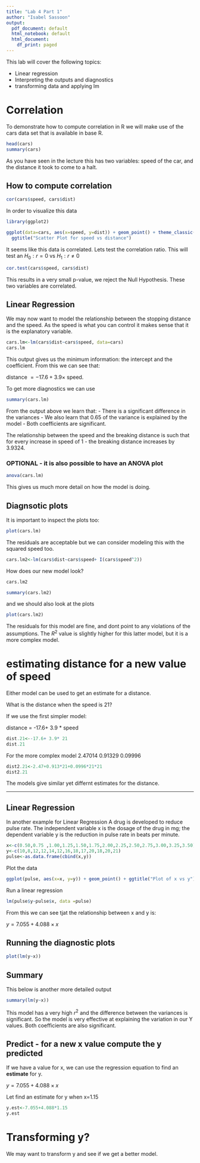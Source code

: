 ```yaml
---
title: "Lab 4 Part 1"
author: "Isabel Sassoon"
output:
  pdf_document: default
  html_notebook: default
  html_document:
    df_print: paged
---
```


This lab will cover the following topics:

 - Linear regression
 - Interpreting the outputs and diagnostics
 - transforming data and applying lm

# Correlation

To demonstrate how to compute correlation in R we will make use of the cars data set that is available in base R.

```r
head(cars)
summary(cars)
```
As you have seen in the lecture this has two variables: speed of the car, and the distance it took to come to a halt.

## How to compute correlation

```r
cor(cars$speed, cars$dist)
```

In order to visualize this data

```r
library(ggplot2)

ggplot(data=cars, aes(x=speed, y=dist)) + geom_point() + theme_classic() +
  ggtitle("Scatter Plot for speed vs distance")
```

It seems like this data is correlated. Lets test the correlation ratio.
This will test an $H_0: r=0$ vs $H_1:r \ne 0$

```r
cor.test(cars$speed, cars$dist)
```

This results in a very small p-value, we reject the Null Hypothesis. These two variables are correlated.

## Linear Regression

We may now want to model the relationship between the stopping distance and the speed. As the speed is what you can control it makes sense that it is the explanatory variable.

```r
cars.lm<-lm(cars$dist~cars$speed, data=cars)
cars.lm
```

This output gives us the minimum information: the intercept and the coefficient. From this we can see that:

distance $= -17.6+ 3.9\times$ speed.

To get more diagnostics we can use

```r
summary(cars.lm)
```

From the output above we learn that:
 - There is a significant difference in the variances
 - We also learn that 0.65 of the variance is explained by the model
 - Both coefficients are significant.
 
The relationship between the speed and the breaking distance is such that for every increase in speed of 1 - the breaking distance increases by 3.9324. 
 


### OPTIONAL - it is also possible to have an ANOVA plot
```r
anova(cars.lm)
```

This gives us much more detail on how the model is doing.

## Diagnsotic plots

It is important to inspect the plots too:

```r
plot(cars.lm)
```
The residuals are acceptable but we can consider modeling this with the squared speed too.

```r
cars.lm2<-lm(cars$dist~cars$speed+ I(cars$speed^2))
```

How does our new model look?

```r
cars.lm2
```


```r
summary(cars.lm2)
```

and we should also look at the plots

```r
plot(cars.lm2)
```

The residuals for this model are fine, and dont point to any violations of the assumptions.
The $R^2$ value is slightly higher for this latter model, but it is a more complex model.


# estimating distance for a new value of speed

Either model can be used to get an estimate for a distance.

What is the distance when the speed is 21?

If we use the first simpler model:

distance = -17.6+ 3.9 * speed

```r
dist.21<--17.6+ 3.9* 21
dist.21
```

For the more complex model
2.47014          0.91329          0.09996 

```r
dist2.21<-2.47+0.913*21+0.0996*21*21
dist2.21
```

The models give similar yet differnt estimates for the distance.


***

## Linear Regression
In another example for Linear Regression
A drug is developed to reduce pulse rate. The independent variable x is the dosage of the drug in mg; the dependent variable y is the reduction in pulse rate in beats per minute.

```r
x<-c(0.50,0.75 ,1.00,1.25,1.50,1.75,2.00,2.25,2.50,2.75,3.00,3.25,3.50)
y<-c(10,8,12,12,14,12,16,18,17,20,18,20,21)
pulse<-as.data.frame(cbind(x,y))

```

Plot the data

```r
ggplot(pulse, aes(x=x, y=y)) + geom_point() + ggtitle("Plot of x vs y")
```

Run a linear regression

```r
lm(pulse$y~pulse$x, data =pulse)
```

From this we can see tjat the relationship between x and y is:

$y=7.055+ 4.088 \times x$

## Running the diagnostic plots

```r
plot(lm(y~x))
```

## Summary

This below is another more detailed output

```r
summary(lm(y~x))
```

This model has a very high $r^2$ and the difference between the variances is significant. So the model is very effective at explaining the variation in our Y values. Both coefficients are also significant.

## Predict - for a new x value compute the y predicted

If we have a value for x, we can use the regression equation to find an **estimate** for y.

$y=7.055+ 4.088 \times x$

Let find an estimate for y when x=1.15

```r
y.est<-7.055+4.088*1.15
y.est
```

# Transforming y?

We may want to transform y and see if we get a better model.


